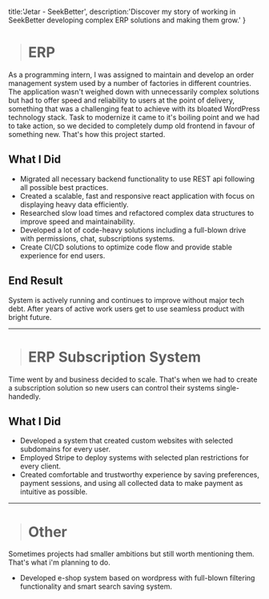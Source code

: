   title:'Jetar - SeekBetter',
  description:'Discover my story of working in SeekBetter developing complex ERP solutions and making them grow.'
}

<Cover
  dark="https://ucarecdn.com/cd4bd629-dcb7-4f7c-957a-f3e52ed0cfca/"
  light="https://ucarecdn.com/a2966ea0-b775-4d09-8fc2-4b3cd83af659/"
  alt="Seekbetter company logo"
  caption="seekbetter.eu"
  height={100}
/>

> # ERP

<Indent>
As a programming intern, I was assigned to maintain and develop an order management system used by a number of factories in different countries. The application wasn't weighed down with unnecessarily complex solutions but had to offer speed and reliability to users at the point of delivery, something that was a challenging feat to achieve with its bloated WordPress technology stack.
Task to modernize it came to it's boiling point and we had to take action, so we decided to completely dump old frontend in favour of something new. That's how this project started.

## What I Did

- Migrated all necessary backend functionality to use REST api following all possible best practices.
- Created a scalable, fast and responsive react application with focus on displaying heavy data efficiently.
- Researched slow load times and refactored complex data structures to improve speed and maintainability.
- Developed a lot of code-heavy solutions including a full-blown drive with permissions, chat, subscriptions systems.
- Create CI/CD solutions to optimize code flow and provide stable experience for end users.

## End Result
System is actively running and continues to improve without major tech debt. After years of active work users get to use seamless product with bright future.
</Indent>

--- 

> # ERP Subscription System

<Indent>
Time went by and business decided to scale. That's when we had to create a subscription solution so new users can control their systems single-handedly.

## What I Did

- Developed a system that created custom websites with selected subdomains for every user.
- Employed Stripe to deploy systems with selected plan restrictions for every client.
- Created comfortable and trustworthy experience by saving preferences, payment sessions, and using all collected data to make payment as intuitive as possible.
</Indent>

---

> # Other

<Indent>
Sometimes projects had smaller ambitions but still worth mentioning them. That's what i'm planning to do.

- Developed e-shop system based on wordpress with full-blown filtering functionality and smart search saving system.
</Indent>

